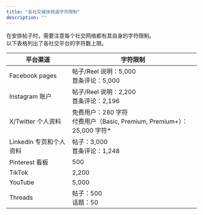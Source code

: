 ```yaml
---
title: "各社交媒体频道字符限制"
description: ""
---
```

在安排帖子时，需要注意每个社交网络都有其自身的字符限制。  
以下表格列出了各社交平台的字符数上限。

| 平台渠道                | 字符限制 |
|-------------------------|----------|
| Facebook pages       | 帖子/Reel 说明：5,000<br />首条评论：5,000 |
| Instagram 账户          | 帖子/Reel 说明：2,200<br />首条评论：2,196 |
| X/Twitter 个人资料       | 免费用户：280 字符<br />付费用户（Basic, Premium, Premium+）：25,000 字符* |
| LinkedIn 专页和个人资料  | 帖子：3,000<br />首条评论：1,248 |
| Pinterest 看板           | 500 |
| TikTok            | 2,200 |
| YouTube           | 5,000 |
| Threads                 | 帖子：500<br />话题：50 |

